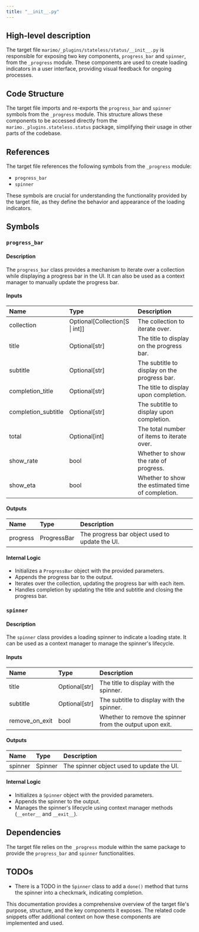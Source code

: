 ```yaml
---
title: "__init__.py"
---
```


## High-level description

The target file `marimo/_plugins/stateless/status/__init__.py` is responsible for exposing two key components, `progress_bar` and `spinner`, from the `_progress` module. These components are used to create loading indicators in a user interface, providing visual feedback for ongoing processes.

## Code Structure

The target file imports and re-exports the `progress_bar` and `spinner` symbols from the `_progress` module. This structure allows these components to be accessed directly from the `marimo._plugins.stateless.status` package, simplifying their usage in other parts of the codebase.

## References

The target file references the following symbols from the `_progress` module:
- `progress_bar`
- `spinner`

These symbols are crucial for understanding the functionality provided by the target file, as they define the behavior and appearance of the loading indicators.

## Symbols

### `progress_bar`
#### Description
The `progress_bar` class provides a mechanism to iterate over a collection while displaying a progress bar in the UI. It can also be used as a context manager to manually update the progress bar.

#### Inputs
| Name | Type | Description |
|:-----|:-----|:------------|
| collection | Optional[Collection[S \| int]] | The collection to iterate over. |
| title | Optional[str] | The title to display on the progress bar. |
| subtitle | Optional[str] | The subtitle to display on the progress bar. |
| completion_title | Optional[str] | The title to display upon completion. |
| completion_subtitle | Optional[str] | The subtitle to display upon completion. |
| total | Optional[int] | The total number of items to iterate over. |
| show_rate | bool | Whether to show the rate of progress. |
| show_eta | bool | Whether to show the estimated time of completion. |

#### Outputs
| Name | Type | Description |
|:-----|:-----|:------------|
| progress | ProgressBar | The progress bar object used to update the UI. |

#### Internal Logic
- Initializes a `ProgressBar` object with the provided parameters.
- Appends the progress bar to the output.
- Iterates over the collection, updating the progress bar with each item.
- Handles completion by updating the title and subtitle and closing the progress bar.

### `spinner`
#### Description
The `spinner` class provides a loading spinner to indicate a loading state. It can be used as a context manager to manage the spinner's lifecycle.

#### Inputs
| Name | Type | Description |
|:-----|:-----|:------------|
| title | Optional[str] | The title to display with the spinner. |
| subtitle | Optional[str] | The subtitle to display with the spinner. |
| remove_on_exit | bool | Whether to remove the spinner from the output upon exit. |

#### Outputs
| Name | Type | Description |
|:-----|:-----|:------------|
| spinner | Spinner | The spinner object used to update the UI. |

#### Internal Logic
- Initializes a `Spinner` object with the provided parameters.
- Appends the spinner to the output.
- Manages the spinner's lifecycle using context manager methods (`__enter__` and `__exit__`).

## Dependencies

The target file relies on the `_progress` module within the same package to provide the `progress_bar` and `spinner` functionalities.

## TODOs

- There is a TODO in the `Spinner` class to add a `done()` method that turns the spinner into a checkmark, indicating completion.

This documentation provides a comprehensive overview of the target file's purpose, structure, and the key components it exposes. The related code snippets offer additional context on how these components are implemented and used.